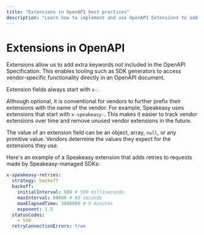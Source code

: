 ```yaml
---
title: "Extensions in OpenAPI best practices"
description: "Learn how to implement and use OpenAPI Extensions to add custom functionality and metadata to your API specification documents."
---
```


# Extensions in OpenAPI


Extensions allow us to add extra keywords not included in the OpenAPI Specification. This enables tooling such as SDK generators to access vendor-specific functionality directly in an OpenAPI document.

Extension fields always start with `x-`.

Although optional, it is conventional for vendors to further prefix their extensions with the name of the vendor. For example, Speakeasy uses extensions that start with `x-speakeasy-`. This makes it easier to track vendor extensions over time and remove unused vendor extensions in the future.

The value of an extension field can be an object, array, `null`, or any primitive value. Vendors determine the values they expect for the extensions they use.

<Table
  data={[
    { field: "`^x-`", type: "Any", description: "An extension's value can be an object, array, primitive, or `null`. Expected values are determined by tooling vendors." }
  ]}
  columns={[
    { key: "field", header: "Field" },
    { key: "type", header: "Type" },
    { key: "description", header: "Description" }
  ]}
/>

Here's an example of a Speakeasy extension that adds retries to requests made by Speakeasy-managed SDKs:

```yaml
x-speakeasy-retries:
  strategy: backoff
  backoff:
    initialInterval: 500 # 500 milliseconds
    maxInterval: 60000 # 60 seconds
    maxElapsedTime: 3600000 # 5 minutes
    exponent: 1.5
  statusCodes:
    - 5XX
  retryConnectionErrors: true
```
